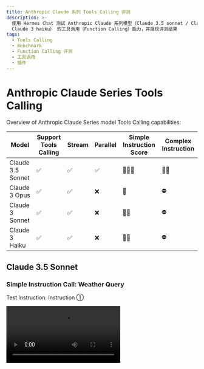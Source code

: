 ```yaml
---
title: Anthropic Claude 系列 Tools Calling 评测
description: >-
  使用 Hermes Chat 测试 Anthropic Claude 系列模型（Claude 3.5 sonnet / Claude 3 Opus /
  Claude 3 haiku） 的工具调用（Function Calling）能力，并展现评测结果
tags:
  - Tools Calling
  - Benchmark
  - Function Calling 评测
  - 工具调用
  - 插件
---
```


# Anthropic Claude Series Tools Calling

Overview of Anthropic Claude Series model Tools Calling capabilities:

| Model             | Support Tools Calling | Stream | Parallel | Simple Instruction Score | Complex Instruction |
| ----------------- | --------------------- | ------ | -------- | ------------------------ | ------------------- |
| Claude 3.5 Sonnet | ✅                     | ✅      | ✅        | 🌟🌟🌟                   | 🌟🌟                |
| Claude 3 Opus     | ✅                     | ✅      | ❌        | 🌟                       | ⛔️                  |
| Claude 3 Sonnet   | ✅                     | ✅      | ❌        | 🌟🌟                     | ⛔️                  |
| Claude 3 Haiku    | ✅                     | ✅      | ❌        | 🌟🌟                     | ⛔️                  |

## Claude 3.5 Sonnet

### Simple Instruction Call: Weather Query

Test Instruction: Instruction ①

<Video src="https://github.com/hermeslabs/hermes-chat/assets/28616219/42a6980c-ea2a-44fd-b61f-a7989827f5a5" />

<Image alt="Claude 3.5 Sonnet Tools Calling for Simple Instruction" src="https://github.com/hermeslabs/hermes-chat/assets/28616219/71146b75-2c73-48c3-9688-1d8814d2a791" />

<details>
  <summary>Tools Calling Raw Output:</summary>

  ```yml
  ```
</details>

### Complex Instruction Call: Literary Map

Test Instruction: Instruction ②

<Video src="https://github.com/hermeslabs/hermes-chat/assets/28616219/a9a40899-d5f3-4ef2-aa08-922751b05ca6" />

From the above video:

1. Sonnet 3.5 supports Stream Tools Calling and Parallel Tools Calling;
2. In Stream Tools Calling, it is observed that creating long sentences will cause a delay (as seen in the Tools Calling raw output `[chunk 40]` and `[chunk 41]` with a delay of 6s). Therefore, there will be a relatively long waiting time at the beginning stage of Tools Calling.

<Image alt="Claude 3.5 Sonnet Tools Calling for Complex Instruction" src="https://github.com/hermeslabs/hermes-chat/assets/28616219/23e2d7e5-a6f3-4f4c-9c6a-5651f35a5910" />

<details>
  <summary>Tools Calling Raw Output:</summary>

  ```yml
  ```
</details>

## Claude 3 Opus

### Simple Instruction Call: Weather Query

Test Instruction: Instruction ①

<Video src="https://github.com/hermeslabs/hermes-chat/assets/28616219/0e120fa2-8410-4552-a947-5ab7a91d994d" />

From the above video:

1. Claude 3 Opus outputs a `<thinking>` tag at the beginning of Tools Calling, which is not very helpful for users and consumes more tokens;
2. Opus triggers Tools Calling twice, indicating that it does not support Parallel Tools Calling;
3. The raw output of Tools Calling shows that Opus also supports Stream Tools Calling.

<Image alt="Claude 3 Opus Tools Calling for Simple Instruction" src="https://github.com/hermeslabs/hermes-chat/assets/28616219/fa2f89bc-b9d5-43e3-a15e-1e79174d002c" />

<details>
  <summary>Tools Calling Raw Output:</summary>
</details>

### Complex Instruction Call: Literary Map

Test Instruction: Instruction ②

<Video src="https://github.com/hermeslabs/hermes-chat/assets/28616219/b2dc8cd9-2582-43fe-9121-29c20a1cdc7b" />

From the above video:

1. Combining with simple tasks, Opus will always output a `<thinking>` tag, which significantly impacts the user experience;
2. Opus outputs the prompts field as a string instead of an array, causing an error and preventing the plugin from being called correctly.

<Image alt="Claude 3 Opus Tools Calling for Complex Instruction" src="https://github.com/hermeslabs/hermes-chat/assets/28616219/1eee785d-932f-4320-845e-eed0bee4b1ae" />

<details>
  <summary>Tools Calling Raw Output:</summary>
</details>

## Claude 3 Sonnet

### Simple Instruction Call: Weather Query

Test Instruction: Instruction ①

<Video src="https://github.com/hermeslabs/hermes-chat/assets/28616219/600becd5-7f12-4a9a-86c7-e5cca0db6b1b" />

From the above video, it can be seen that Claude 3 Sonnet triggers Tools Calling twice, indicating that it does not support Parallel Tools Calling.

<Image alt="Claude 3 Sonnet Tools Calling for Simple Instruction" src="https://github.com/hermeslabs/hermes-chat/assets/28616219/e82f5c69-7607-488f-8c10-0482fb380c6c" />

<details>
  <summary>Tools Calling Raw Output:</summary>
</details>

### Complex Instruction Call: Literary Map

Test Instruction: Instruction ②

<Video src="https://github.com/hermeslabs/hermes-chat/assets/28616219/c150aa5f-36bc-40f2-a779-9c4fdcf2cd4c" />

From the above video, it can be seen that Sonnet 3 fails in the complex instruction call. The error is due to prompts being expected as an array but generated as a string.

<Image alt="Claude 3.5 Sonnet Tools Calling for Complex Instruction" src="https://github.com/hermeslabs/hermes-chat/assets/28616219/b7d84e26-920d-4a82-8798-1b1060ebb341" />

<details>
  <summary>Tools Calling Raw Output:</summary>
</details>

## Claude 3 Haiku

<Video src="https://github.com/hermeslabs/hermes-chat/assets/28616219/02b3e872-735a-4928-8245-a90786acea8b" />

From the above video:

1. Claude 3 Haiku triggers Tools Calling twice, indicating that it also does not support Parallel Tools Calling;
2. Haiku does not provide a good response and directly calls the tool;

<Image alt="Claude 3 Haiku Tools Calling for Simple Instruction" src="https://github.com/hermeslabs/hermes-chat/assets/28616219/9081b586-cf43-440f-8ef8-1de5d8658694" />

### Complex Instruction Call: Literary Map

Test Instruction: Instruction ②

<Video src="https://github.com/hermeslabs/hermes-chat/assets/28616219/d1e3f804-0b89-4b90-9d78-69aee0db1c4d" />

From the above video, it can be seen that Haiku 3 also fails in the complex instruction call. The error is the same as prompts generating a string instead of an array.

<Image alt="Claude 3 Haiku Tools Calling for Complex Instruction" src="https://github.com/hermeslabs/hermes-chat/assets/28616219/cde80220-4615-43bb-934f-35fe0de88754" />

<details>
  <summary>Tools Calling Raw Output:</summary>
</details>
